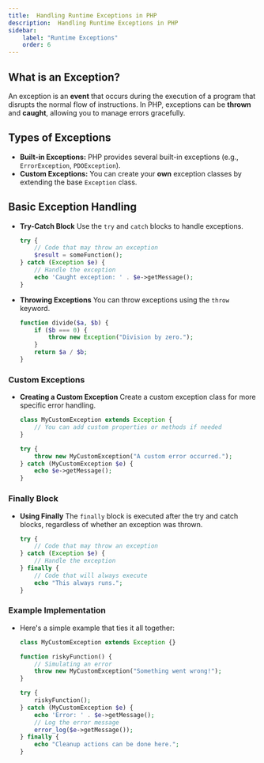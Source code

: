 ```yaml
---
title:  Handling Runtime Exceptions in PHP
description:  Handling Runtime Exceptions in PHP
sidebar:
    label: "Runtime Exceptions"
    order: 6
---
```


## **What is an Exception?**

An exception is an **event** that occurs during the execution of a program that disrupts the normal flow of instructions. In PHP, exceptions can be **thrown** and **caught**, allowing you to manage errors gracefully.

## **Types of Exceptions**
- **Built-in Exceptions:** PHP provides several built-in exceptions (e.g., `ErrorException`, `PDOException`).
- **Custom Exceptions:** You can create your **own** exception classes by extending the base `Exception` class.

## **Basic Exception Handling**

- **Try-Catch Block**
  Use the `try` and `catch` blocks to handle exceptions.

  ```php
  try {
      // Code that may throw an exception
      $result = someFunction();
  } catch (Exception $e) {
      // Handle the exception
      echo 'Caught exception: ' . $e->getMessage();
  }
  ```

- **Throwing Exceptions**
  You can throw exceptions using the `throw` keyword.

  ```php
  function divide($a, $b) {
      if ($b === 0) {
          throw new Exception("Division by zero.");
      }
      return $a / $b;
  }
  ```

### **Custom Exceptions**

- **Creating a Custom Exception**
  Create a custom exception class for more specific error handling.

  ```php
  class MyCustomException extends Exception {
      // You can add custom properties or methods if needed
  }

  try {
      throw new MyCustomException("A custom error occurred.");
  } catch (MyCustomException $e) {
      echo $e->getMessage();
  }
  ```

### **Finally Block**

- **Using Finally**
  The `finally` block is executed after the try and catch blocks, regardless of whether an exception was thrown.

  ```php
  try {
      // Code that may throw an exception
  } catch (Exception $e) {
      // Handle the exception
  } finally {
      // Code that will always execute
      echo "This always runs.";
  }
  ```

### **Example Implementation**

- Here's a simple example that ties it all together:

    ```php
    class MyCustomException extends Exception {}

    function riskyFunction() {
        // Simulating an error
        throw new MyCustomException("Something went wrong!");
    }

    try {
        riskyFunction();
    } catch (MyCustomException $e) {
        echo 'Error: ' . $e->getMessage();
        // Log the error message
        error_log($e->getMessage());
    } finally {
        echo "Cleanup actions can be done here.";
    }
    ```
